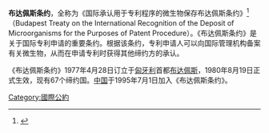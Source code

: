 '''布达佩斯条约'''，全称为《国际承认用于专利程序的微生物保存布达佩斯条约》<ref>{{cite web |title=国际承认用于专利程序的微生物保存布达佩斯条约 -- 国家知识产权局 |url=http://www.sipo.gov.cn/zcfg/gjty/1063160.htm |website=中国国家知识产权局 |accessdate=2020-05-09 |archive-date=2019-12-01 |archive-url=https://web.archive.org/web/20191201103706/http://www.sipo.gov.cn/zcfg/gjty/1063160.htm |dead-url=no }}</ref>（Budapest Treaty on the International Recognition of the Deposit of Microorganisms for the Purposes of Patent Procedure）。《布达佩斯条约》是关于国际专利申请的重要条约。根据该条约，专利申请人可以向国际管理机构备案有关微生物，从而在申请专利时获得其他缔约方的承认。

《布达佩斯条约》1977年4月28日订立于[[匈牙利|匈牙利]]首都[[布达佩斯|布达佩斯]]，1980年8月19日正式生效，现有67个缔约国。[[中国|中国]]于1995年7月1日加入《布达佩斯条约》。
[[Category:國際公約|Category:國際公約]]
{{stub}}